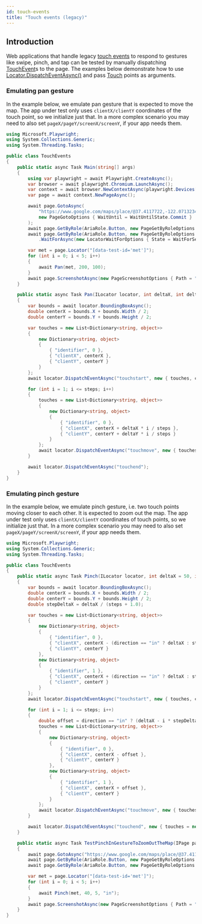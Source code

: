 ```yaml
---
id: touch-events
title: "Touch events (legacy)"
---
```


## Introduction

Web applications that handle legacy [touch events](https://developer.mozilla.org/en-US/docs/Web/API/Touch_events) to respond to gestures like swipe, pinch, and tap can be tested by manually dispatching [TouchEvent](https://developer.mozilla.org/en-US/docs/Web/API/TouchEvent/TouchEvent)s to the page. The examples below demonstrate how to use [Locator.DispatchEventAsync()](/api/class-locator.mdx#locator-dispatch-event) and pass [Touch](https://developer.mozilla.org/en-US/docs/Web/API/Touch) points as arguments.

### Emulating pan gesture

In the example below, we emulate pan gesture that is expected to move the map. The app under test only uses `clientX/clientY` coordinates of the touch point, so we initialize just that. In a more complex scenario you may need to also set `pageX/pageY/screenX/screenY`, if your app needs them.

```csharp
using Microsoft.Playwright;
using System.Collections.Generic;
using System.Threading.Tasks;

public class TouchEvents
{
    public static async Task Main(string[] args)
    {
        using var playwright = await Playwright.CreateAsync();
        var browser = await playwright.Chromium.LaunchAsync();
        var context = await browser.NewContextAsync(playwright.Devices["Pixel 7"]);
        var page = await context.NewPageAsync();

        await page.GotoAsync(
            "https://www.google.com/maps/place/@37.4117722,-122.0713234,15z",
            new PageGotoOptions { WaitUntil = WaitUntilState.Commit }
        );
        await page.GetByRole(AriaRole.Button, new PageGetByRoleOptions { Name = "Keep using web" }).ClickAsync();
        await page.GetByRole(AriaRole.Button, new PageGetByRoleOptions { Name = "Keep using web" })
            .WaitForAsync(new LocatorWaitForOptions { State = WaitForSelectorState.Hidden });

        var met = page.Locator("[data-test-id='met']");
        for (int i = 0; i < 5; i++)
        {
            await Pan(met, 200, 100);
        }
        await page.ScreenshotAsync(new PageScreenshotOptions { Path = "screenshot.png" });
    }

    public static async Task Pan(ILocator locator, int deltaX, int deltaY, int steps = 5)
    {
        var bounds = await locator.BoundingBoxAsync();
        double centerX = bounds.X + bounds.Width / 2;
        double centerY = bounds.Y + bounds.Height / 2;

        var touches = new List<Dictionary<string, object>>
        {
            new Dictionary<string, object>
            {
                { "identifier", 0 },
                { "clientX", centerX },
                { "clientY", centerY }
            }
        };
        await locator.DispatchEventAsync("touchstart", new { touches, changedTouches = touches, targetTouches = touches });

        for (int i = 1; i <= steps; i++)
        {
            touches = new List<Dictionary<string, object>>
            {
                new Dictionary<string, object>
                {
                    { "identifier", 0 },
                    { "clientX", centerX + deltaX * i / steps },
                    { "clientY", centerY + deltaY * i / steps }
                }
            };
            await locator.DispatchEventAsync("touchmove", new { touches, changedTouches = touches, targetTouches = touches });
        }

        await locator.DispatchEventAsync("touchend");
    }
}
```

### Emulating pinch gesture

In the example below, we emulate pinch gesture, i.e. two touch points moving closer to each other. It is expected to zoom out the map. The app under test only uses `clientX/clientY` coordinates of touch points, so we initialize just that. In a more complex scenario you may need to also set `pageX/pageY/screenX/screenY`, if your app needs them.

```csharp
using Microsoft.Playwright;
using System.Collections.Generic;
using System.Threading.Tasks;

public class TouchEvents
{
    public static async Task Pinch(ILocator locator, int deltaX = 50, int steps = 5, string direction = "in")
    {
        var bounds = await locator.BoundingBoxAsync();
        double centerX = bounds.X + bounds.Width / 2;
        double centerY = bounds.Y + bounds.Height / 2;
        double stepDeltaX = deltaX / (steps + 1.0);

        var touches = new List<Dictionary<string, object>>
        {
            new Dictionary<string, object>
            {
                { "identifier", 0 },
                { "clientX", centerX - (direction == "in" ? deltaX : stepDeltaX) },
                { "clientY", centerY }
            },
            new Dictionary<string, object>
            {
                { "identifier", 1 },
                { "clientX", centerX + (direction == "in" ? deltaX : stepDeltaX) },
                { "clientY", centerY }
            }
        };
        await locator.DispatchEventAsync("touchstart", new { touches, changedTouches = touches, targetTouches = touches });

        for (int i = 1; i <= steps; i++)
        {
            double offset = direction == "in" ? (deltaX - i * stepDeltaX) : (stepDeltaX * (i + 1));
            touches = new List<Dictionary<string, object>>
            {
                new Dictionary<string, object>
                {
                    { "identifier", 0 },
                    { "clientX", centerX - offset },
                    { "clientY", centerY }
                },
                new Dictionary<string, object>
                {
                    { "identifier", 1 },
                    { "clientX", centerX + offset },
                    { "clientY", centerY }
                }
            };
            await locator.DispatchEventAsync("touchmove", new { touches, changedTouches = touches, targetTouches = touches });
        }

        await locator.DispatchEventAsync("touchend", new { touches = new List<object>(), changedTouches = new List<object>(), targetTouches = new List<object>() });
    }

    public static async Task TestPinchInGestureToZoomOutTheMap(IPage page)
    {
        await page.GotoAsync("https://www.google.com/maps/place/@37.4117722,-122.0713234,15z", new PageGotoOptions { WaitUntil = WaitUntilState.Commit });
        await page.GetByRole(AriaRole.Button, new PageGetByRoleOptions { Name = "Keep using web" }).ClickAsync();
        await page.GetByRole(AriaRole.Button, new PageGetByRoleOptions { Name = "Keep using web" }).WaitForAsync(new LocatorWaitForOptions { State = WaitForSelectorState.Hidden });

        var met = page.Locator("[data-test-id='met']");
        for (int i = 0; i < 5; i++)
        {
            await Pinch(met, 40, 5, "in");
        }
        await page.ScreenshotAsync(new PageScreenshotOptions { Path = "screenshot.png" });
    }
}
```


[Accessibility]: /api/class-accessibility.mdx "Accessibility"
[APIRequest]: /api/class-apirequest.mdx "APIRequest"
[APIRequestContext]: /api/class-apirequestcontext.mdx "APIRequestContext"
[APIResponse]: /api/class-apiresponse.mdx "APIResponse"
[APIResponseAssertions]: /api/class-apiresponseassertions.mdx "APIResponseAssertions"
[Browser]: /api/class-browser.mdx "Browser"
[BrowserContext]: /api/class-browsercontext.mdx "BrowserContext"
[BrowserType]: /api/class-browsertype.mdx "BrowserType"
[CDPSession]: /api/class-cdpsession.mdx "CDPSession"
[CDPSessionEvent]: /api/class-cdpsessionevent.mdx "CDPSessionEvent"
[Clock]: /api/class-clock.mdx "Clock"
[ConsoleMessage]: /api/class-consolemessage.mdx "ConsoleMessage"
[Dialog]: /api/class-dialog.mdx "Dialog"
[Download]: /api/class-download.mdx "Download"
[ElementHandle]: /api/class-elementhandle.mdx "ElementHandle"
[FileChooser]: /api/class-filechooser.mdx "FileChooser"
[FormData]: /api/class-formdata.mdx "FormData"
[Frame]: /api/class-frame.mdx "Frame"
[FrameLocator]: /api/class-framelocator.mdx "FrameLocator"
[JSHandle]: /api/class-jshandle.mdx "JSHandle"
[Keyboard]: /api/class-keyboard.mdx "Keyboard"
[Locator]: /api/class-locator.mdx "Locator"
[LocatorAssertions]: /api/class-locatorassertions.mdx "LocatorAssertions"
[Mouse]: /api/class-mouse.mdx "Mouse"
[Page]: /api/class-page.mdx "Page"
[PageAssertions]: /api/class-pageassertions.mdx "PageAssertions"
[Playwright]: /api/class-playwright.mdx "Playwright"
[PlaywrightAssertions]: /api/class-playwrightassertions.mdx "PlaywrightAssertions"
[Request]: /api/class-request.mdx "Request"
[Response]: /api/class-response.mdx "Response"
[Route]: /api/class-route.mdx "Route"
[Selectors]: /api/class-selectors.mdx "Selectors"
[TimeoutError]: /api/class-timeouterror.mdx "TimeoutError"
[Touchscreen]: /api/class-touchscreen.mdx "Touchscreen"
[Tracing]: /api/class-tracing.mdx "Tracing"
[Video]: /api/class-video.mdx "Video"
[WebError]: /api/class-weberror.mdx "WebError"
[WebSocket]: /api/class-websocket.mdx "WebSocket"
[WebSocketFrame]: /api/class-websocketframe.mdx "WebSocketFrame"
[WebSocketRoute]: /api/class-websocketroute.mdx "WebSocketRoute"
[Worker]: /api/class-worker.mdx "Worker"
[Element]: https://developer.mozilla.org/en-US/docs/Web/API/element "Element"
[EvaluationArgument]: /evaluating.mdx#evaluation-argument "EvaluationArgument"
[Promise]: https://developer.mozilla.org/en-US/docs/Web/JavaScript/Reference/Global_Objects/Promise "Promise"
[iterator]: https://developer.mozilla.org/en-US/docs/Web/JavaScript/Reference/Iteration_protocols "Iterator"
[origin]: https://developer.mozilla.org/en-US/docs/Glossary/Origin "Origin"
[selector]: https://developer.mozilla.org/en-US/docs/Web/CSS/CSS_Selectors "selector"
[Serializable]: https://developer.mozilla.org/en-US/docs/Web/JavaScript/Reference/Global_Objects/JSON/stringify#Description "Serializable"
[UIEvent.detail]: https://developer.mozilla.org/en-US/docs/Web/API/UIEvent/detail "UIEvent.detail"
[UnixTime]: https://en.wikipedia.org/wiki/Unix_time "Unix Time"
[xpath]: https://developer.mozilla.org/en-US/docs/Web/XPath "xpath"

[bool]: https://docs.microsoft.com/en-us/dotnet/api/system.boolean "bool"
[Date]: https://learn.microsoft.com/en-us/dotnet/api/system.datetime "DateTime"
[double]: https://docs.microsoft.com/en-us/dotnet/api/system.double "double"
[byte]: https://docs.microsoft.com/en-us/dotnet/api/system.byte "byte"
[int]: https://docs.microsoft.com/en-us/dotnet/api/system.int32 "int"
[long]: https://docs.microsoft.com/en-us/dotnet/api/system.int64 "long"
[void]: https://docs.microsoft.com/en-us/dotnet/csharp/language-reference/builtin-types/void "void"
[string]: https://docs.microsoft.com/en-us/dotnet/api/system.string "string"
[URL]: https://nodejs.org/api/url.html "URL"
[Regex]: https://docs.microsoft.com/en-us/dotnet/api/system.text.regularexpressions.regex "Regex"

[Action]: https://docs.microsoft.com/en-us/dotnet/api/system.action-1 "Action"
[Func]: https://docs.microsoft.com/en-us/dotnet/api/system.func-2 "Func"
[IEnumerable]: https://docs.microsoft.com/en-us/dotnet/api/system.collections.ienumerable "IEnumerable"
[IDictionary]: https://docs.microsoft.com/en-us/dotnet/api/system.collections.idictionary "IDictionary"
[Task]: https://docs.microsoft.com/en-us/dotnet/api/system.threading.tasks.task?view=net-5.0 "Task"
[IReadOnlyDictionary]: https://docs.microsoft.com/en-us/dotnet/api/system.collections.generic.ireadonlydictionary-2 "IReadOnlyDictionary"
[JsonElement]: https://docs.microsoft.com/en-us/dotnet/api/system.text.json.jsonelement "JsonElement"

[all available image tags]: https://mcr.microsoft.com/en-us/product/playwright/dotnet/about "all available image tags"
[Microsoft Artifact Registry]: https://mcr.microsoft.com/en-us/product/playwright/dotnet/about "Microsoft Artifact Registry"
[Dockerfile.noble]: https://github.com/microsoft/playwright-dotnet/blob/main/utils/docker/Dockerfile.noble "Dockerfile.noble"
